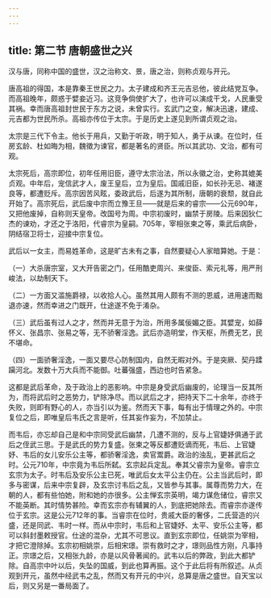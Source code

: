 ```yaml
---
---
---
```

title: 第二节 唐朝盛世之兴
---




汉与唐，同称中国的盛世，汉之治称文、景，唐之治，则称贞观与开元。

唐高祖的得国，本是靠秦王世民之力。太子建成和齐王元吉忌他，彼此结党互争。而高祖晚年，颇惑于嬖妾近习。这竞争倘使扩大了，也许可以演成干戈，人民重受其祸。幸而唐高祖封世民于东方之说，未曾实行。玄武门之变，解决迅速，建成、元吉都为世民所杀。高祖亦传位于太宗。于是历史上遂见到所谓贞观之治。

太宗是三代下令主。他长于用兵，又勤于听政，明于知人，勇于从谏。在位时，任房玄龄、杜如晦为相，魏徵为谏官，都是著名的贤臣。所以其武功、文治，都有可观。

太宗死后，高宗即位，初年任用旧臣，遵守太宗治法，所以永徽之治，史称其媲美贞观。中年后，宠信武才人，废王皇后，立为皇后。国戚旧臣，如长孙无忌、褚遂良等，都遭贬斥。高宗因苦风眩，委政武后，后遂为其所制，唐朝的衰颓，就自此开始了。高宗死后，武后废中宗而立豫王旦——就是后来的睿宗——公元690年，又把他废掉，自称则天皇帝。改国号为周。中宗初废时，幽禁于房陵。后来因狄仁杰的谏劝，才还之于洛阳，代睿宗为皇嗣。705年，宰相张柬之等，乘武后病卧，阴结宿卫将士，迎接中宗复位。

武后以一女主，而易姓革命，这是旷古未有之事，自然要疑心人家暗算她。于是：

（一）大杀唐宗室，又大开告密之门，任用酷吏周兴、来俊臣、索元礼等，用严刑峻法，以劫制天下。

（二）一方面又滥施爵禄，以收拾人心。虽然其用人颇有不测的恩威，进用速而黜退亦速，然而幸进之门既开，仕途遂不免于淆杂。

（三）武后虽有过人之才，然而并无意于为治，所用多属佞媚之臣。其嬖宠，如薛怀义、张昌宗、张易之等，无不骄奢淫逸。武后亦造明堂，作天枢，所费无艺，民不堪命。

（四）一面骄奢淫逸，一面又要尽心防制国内，自然无暇对外。于是突厥、契丹蹂躏河北。发数十万大兵而不能御。吐蕃强盛，西边也时告紧急。

这都是武后革命，及于政治上的恶影响。中宗是身受武后幽废的，论理当一反其所为，而将武后时之恶势力，铲除净尽。而以武后之才，把持天下二十余年，亦终于失败，则即有野心的人，亦当引以为鉴。然而天下事，每有出于情理之外的。中宗复位之后，即唯皇后韦氏之言是听，任其妄作妄为，不加禁止。

而韦后，亦忘却自己是和中宗同受武后幽禁，几遭不测的，反与上官婕妤俱通于武后之侄武三思。于是武氏的势力复盛。张柬之等反都遭贬谪而死，韦后、上官婕妤、韦后的女儿安乐公主等，都骄奢淫逸，卖官鬻爵。政治的浊乱，更甚武后之时。公元710年，中宗竟为韦后所弑。玄宗起兵定乱。奉其父睿宗为皇帝。睿宗立玄宗为太子。时韦后及安乐公主已死，唯武后女太平公主仍在。公主当武后时，即多与密谋，后来中宗复辟，及玄宗讨韦后之乱，又皆参与其事。属尊而势力大，在朝的人，都有些怕她，附和她的亦很多。公主惮玄宗英明，竭力谋危储位，睿宗又不能英断。其时情势甚险。幸而玄宗亦有辅翼的人，到底把她除去。而睿宗亦遂传位于玄宗。这是公元712年的事。当睿宗在位时，贵戚大臣的奢侈，二氏营造的兴盛，还是同武、韦时一样。而从中宗时，韦后和上官婕妤、太平、安乐公主等，都可以斜封墨敕授官。仕途的混杂，尤其不可思议。直到玄宗即位，任姚崇为宰相，才把它澄除掉。玄宗初相姚崇，后相宋璟。崇有救时之才，璟则品性方刚，凡事持正。宗璟之后，又相张九龄，亦是以风骨著闻的。武韦以后的弊政，到此大都铲除。自高宗中叶以后，失坠的国威，到此也算再振。这个于此后将有所叙述。从贞观到开元，虽然中经武韦之乱，然而又有开元的中兴，总算是唐之盛世。自天宝以后，则又另是一番局面了。